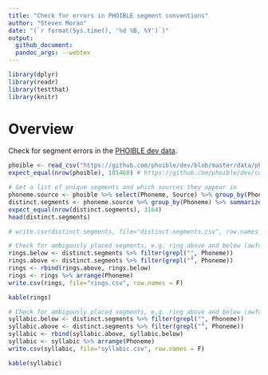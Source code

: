 ```yaml
---
title: "Check for errors in PHOIBLE segment conventions"
author: "Steven Moran"
date: "(`r format(Sys.time(), '%d %B, %Y')`)"
output:
  github_document:
  pandoc_args: --webtex
---
```

  
```r
library(dplyr)
library(readr)
library(testthat)
library(knitr)
```

# Overview

Check for segment errors in the [PHOIBLE dev data](https://github.com/phoible/dev).

```r
phoible <- read_csv("https://github.com/phoible/dev/blob/master/data/phoible.csv?raw=true")
expect_equal(nrow(phoible), 105460) # https://github.com/phoible/dev/commit/9d21f8fa7d8bb592f6aa6378fb456757354d1441
```

```r
# Get a list of unique segments and which sources they appear in
phoneme.source <- phoible %>% select(Phoneme, Source) %>% group_by(Phoneme, Source) %>% distinct()
distinct.segments <- phoneme.source %>% group_by(Phoneme) %>% summarize(Sources=tolower(paste(Source, collapse=";"))) %>% arrange(Phoneme)
expect_equal(nrow(distinct.segments), 3164)
head(distinct.segments)
```

```r
# write.csv(distinct.segments, file="distinct-segments.csv", row.names = F)
```

```r
# Check for ambigously placed segments, e.g. ring above and below (awful hack here because copy and pasting diacritics in R studio is problematic)
rings.below <- distinct.segments %>% filter(grepl("̥", Phoneme))
rings.above <- distinct.segments %>% filter(grepl("̊", Phoneme))
rings <- rbind(rings.above, rings.below)
rings <- rings %>% arrange(Phoneme)
write.csv(rings, file="rings.csv", row.names = F)

kable(rings)
```

```r
# Check for ambigously placed segments, e.g. ring above and below (awful hack here because copy and pasting diacritics in R studio is problematic)
syllabic.below <- distinct.segments %>% filter(grepl("̩", Phoneme))
syllabic.above <- distinct.segments %>% filter(grepl("̍", Phoneme))
syllabic <- rbind(syllabic.above, syllabic.below)
syllabic <- syllabic %>% arrange(Phoneme)
write.csv(syllabic, file="syllabic.csv", row.names = F)

kable(syllabic)
```

